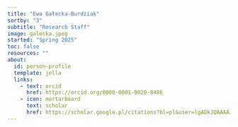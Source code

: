 ```yaml
---
title: "Ewa Gałecka-Burdziak"
sortby: "3"
subtitle: "Research Staff"
image: galecka.jpeg
started: "Spring 2025"
toc: false
resources: ""
about:
  id: person-profile
  template: jolla
  links: 
    - text: orcid
      href: https://orcid.org/0000-0001-9020-8486
    - icon: mortarboard
      text: scholar
      href: https://scholar.google.pl/citations?hl=pl&user=lgADkJQAAAAJ
---
```


